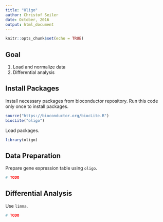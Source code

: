 ```yaml
---
title: "Oligo"
author: Christof Seiler
date: October, 2016
output: html_document
---
```


```r
knitr::opts_chunk$set(echo = TRUE)
```

## Goal

1. Load and normalize data
2. Differential analysis

## Install Packages

Install necessary packages from bioconductor repository. Run this code only once to install packages.

```r
source("https://bioconductor.org/biocLite.R")
biocLite("oligo")
```

Load packages.

```r
library(oligo)
```

## Data Preparation

Prepare gene expression table using ``oligo``.

```r
# TODO
```

## Differential Analysis

Use ``limma``.

```r
# TODO
```
